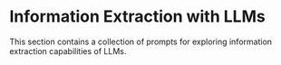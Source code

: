 # Information Extraction with LLMs


This section contains a collection of prompts for exploring information extraction capabilities of LLMs.
